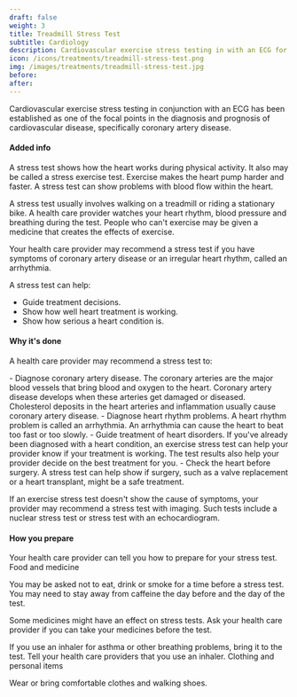 ---
draft: false
weight: 3
title: Treadmill Stress Test
subtitle: Cardiology
description: Cardiovascular exercise stress testing in with an ECG for the diagnosis of cardiovascular disease.
icon: /icons/treatments/treadmill-stress-test.png
img: /images/treatments/treadmill-stress-test.jpg
before:
after:
---

Cardiovascular exercise stress testing in conjunction with an ECG has been established as one of the focal points in the diagnosis and prognosis of cardiovascular disease, specifically coronary artery disease.


#### Added info 

A stress test shows how the heart works during physical activity. It also may be called a stress exercise test. Exercise makes the heart pump harder and faster. A stress test can show problems with blood flow within the heart.

A stress test usually involves walking on a treadmill or riding a stationary bike. A health care provider watches your heart rhythm, blood pressure and breathing during the test. People who can't exercise may be given a medicine that creates the effects of exercise.

Your health care provider may recommend a stress test if you have symptoms of coronary artery disease or an irregular heart rhythm, called an arrhythmia.

A stress test can help:

- Guide treatment decisions.
- Show how well heart treatment is working.
- Show how serious a heart condition is.




#### Why it's done

A health care provider may recommend a stress test to:
 <div className="grid grid-cols-2 bg-slate-200">
- Diagnose coronary artery disease. The coronary arteries are the major blood vessels that bring blood and oxygen to the heart. Coronary artery disease develops when these arteries get damaged or diseased. Cholesterol deposits in the heart arteries and inflammation usually cause coronary artery disease.
- Diagnose heart rhythm problems. A heart rhythm problem is called an arrhythmia. An arrhythmia can cause the heart to beat too fast or too slowly.
- Guide treatment of heart disorders. If you've already been diagnosed with a heart condition, an exercise stress test can help your provider know if your treatment is working. The test results also help your provider decide on the best treatment for you.
- Check the heart before surgery. A stress test can help show if surgery, such as a valve replacement or a heart transplant, might be a safe treatment.
 </div>

If an exercise stress test doesn't show the cause of symptoms, your provider may recommend a stress test with imaging. Such tests include a nuclear stress test or stress test with an echocardiogram.


#### How you prepare

Your health care provider can tell you how to prepare for your stress test.
Food and medicine

You may be asked not to eat, drink or smoke for a time before a stress test. You may need to stay away from caffeine the day before and the day of the test.

Some medicines might have an effect on stress tests. Ask your health care provider if you can take your medicines before the test.

If you use an inhaler for asthma or other breathing problems, bring it to the test. Tell your health care providers that you use an inhaler.
Clothing and personal items

Wear or bring comfortable clothes and walking shoes.
